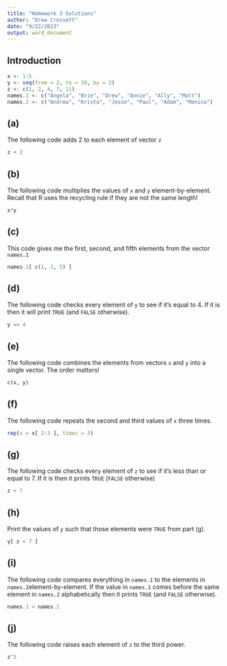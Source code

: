 ```yaml
---
title: "Homework 3 Solutions"
author: "Drew Crossett"
date: "9/22/2023"
output: word_document
---
```


## Introduction

```r
x <- 1:5
y <- seq(from = 2, to = 10, by = 2)
z <- c(1, 2, 4, 7, 11)
names.1 <- c("Angela", "Brie", "Drew", "Annie", "Ally", "Matt")
names.2 <- c("Andrew", "Krista", "Jesse", "Paul", "Adam", "Monica")
```

## (a)

The following code adds 2 to each element of vector ```z```

```r
z + 2
```

## (b)

The following code multiplies the values of ```x``` and ```y``` element-by-element. Recall that R uses the recycling rule if they are not the same length!

```r
x*y
```

## (c)

This code gives me the first, second, and fifth elements from the vector ```names.1```

```r
names.1[ c(1, 2, 5) ]
```

## (d)

The following code checks every element of ```y``` to see if it's equal to 4. If it is then it will print ```TRUE``` (and ```FALSE``` otherwise).

```r
y == 4
```

## (e)

The following code combines the elements from vectors ```x``` and ```y``` into a single vector. The order matters!

```r
c(x, y)
```

## (f)

The following code repeats the second and third values of ```x``` three times.

```r
rep(x = x[ 2:3 ], times = 3)
```

## (g)

The following code checks every element of ```z``` to see if it's less than or equal to 7. If it is then it prints ```TRUE``` (```FALSE``` otherwise)

```r
z < 7
```

## (h)

Print the values of ```y``` such that those elements were ```TRUE``` from part (g).

```r
y[ z < 7 ]
```

## (i)

The following code compares everything in  ```names.1``` to the elements in ```names.2```element-by-element. If the value in ```names.1``` comes before the same element in ```names.2``` alphabetically then it prints ```TRUE``` (and ```FALSE``` otherwise).

```r
names.1 < names.2
```

## (j)

The following code raises each element of ```z``` to the third power.

```r
z^3
```